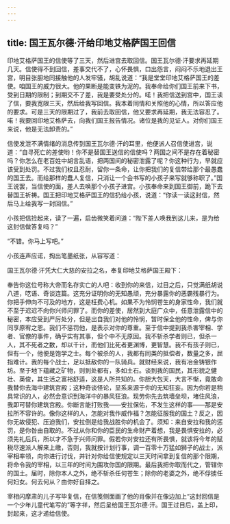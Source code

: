 ```yaml
---
---
---
```

title: 国王瓦尔德·汗给印地艾格萨国王回信
---




印地艾格萨国王的信使等了三天，然后进宫去取回信。国王瓦尔德·汗要求再延期几天。信使得不到回信，差事交代不了，心怀畏惧，口出怨言，闷闷不乐地退出王宫，明目张胆地同接触他的人发牢骚，胡乱说道：“我是堂堂印地艾格萨国王的差使。咱国王的威力很大。他的果断是能变铁为泥的。我奉命给你们国王前来下书，受到日期的限制；到期交不了差，我是要受处分的。喏！我把信送到宫中，国王读了信，要我宽限三天，然后给我写回信。我本着同情和关照他的心情，所以答应他的要求。可是三天的限期过了，我前去取回信，他又要求再延期，我无法容忍了。喏！我要回印地艾格萨去，向我们国王报告情况。诸位是我的见证人。对你们国王来说，他是无法卸责的。”

信使发泄不满情绪的消息传到国王瓦尔德·汗的耳里，他便派人召信使进宫，说道：“自寻死亡的差使哟！你不是替国王送信的信使吗？两国之间不是存在着秘密吗？你怎么在老百姓中胡言乱语，把两国间的秘密泄露了呢？你这种行为，早就应该受到处罚。不过我们权且忍耐，留你一条命，让你把我们的复信带给那个最愚蠢的国王去。而给那样的蠢人复信，只消让一个会书写的小孩子来写就够称职了。”国王说罢，当信使的面，差人去唤那个小孩子进宫。小孩奉命来到国王御前，跪下去替国王祈祷。国王把印地艾格萨国王的信扔给小孩，说道：“你读一读这封信，然后马上给我写一封回信。”

小孩把信捡起来，读了一遍，启齿微笑着问道：“陛下差人唤我到这儿来，是为给这封信做答复吗？”

“不错。你马上写吧。”

小孩连声应诺，掏出笔墨纸张，从容写道：

国王瓦尔德·汗凭大仁大慈的安拉之名，奉复印地艾格萨国王殿下：

奉告你这位号称大帝而名存实亡的人吧：收到你的来信，过目之后，只觉满纸胡说八道，呓语、奇谈连篇。这充分证明你的无知愚顽，充分暴露你的恶霸残暴行为。你把手伸向不可及的地方，这是枉费心机。如果不为怜悯苍生的身家性命，我们就不至于迟迟不向你兴师问罪了。而你的差使，居然到大庭广众中，任意泄露信中的秘密，本应受到严厉处分，但是出自我们对他的怜悯，暂时保全他的性命，俾与你同享原宥之恩。我们不惩罚他，是表示对你的尊重。至于信中提到我杀害宰相、学者、官僚的事件，确乎实有其事，但个中不无原因。我不斩杀学者则已，但杀一人，其不死者之数，却以千计，而他们比死者更渊博，更智慧。我不有孩子则已，但有一个，他便是饱学之士。每个被杀的人，我都有同类的抵偿者，数量之多，屈指难计。我的每个战士，足以抵敌你的一队骑兵。就财经来说，我有冶金铸银作坊。至于地下蕴藏之矿物，则到处都有，多如土石。谈到我的国民，其形貌之健壮、英俊，其生活之富裕舒适，这是人所共知的。你胆大包天，大言不惭，竟敢命我替你去海中建筑宫殿；这种奇谈怪论，显系来源于你的无知狂妄。因为你若是稍具常识的人，必然会意识到海洋中的暴风狂浪。现劳你先去筑墙垒坝，堵住风浪，我即可替你建筑宫殿。你断言能打败我——安拉保佑，不发生这样的事——那是安拉所不容许的。像你这样的人，怎能对我作威作福？怎能征服我的国土？反之，因你无故侵犯、压迫我们，安拉倒是给我战胜你的机会了。须知：来自安拉和我的惩罚，是你咎由自取的。不过从你和你的臣民的生命财产着想，我是畏惧安拉的，必须先礼后兵，所以才不急于兴师问罪。假若你对安拉还有所畏惧，就该将今年的赋税尽速派人解来上缴，否则，我就按计划行事，调一百零十万猛如狮子的战士，派宰相率领，向你进行讨伐，并针对你给信使规定以三天时间拿到复信的那个限期，将命令我的宰相，以三年的时间为围攻你国的限期。最后我把你取而代之，管辖你的国土。届时，除你本人之外，绝不斩杀任何苍生；除你的老婆之外，绝不俘掳任何妇女。何去何从？由你好自择之。

宰相闪摩肃的儿子写毕复信，在信笺侧面画了他的肖像并在像边加上“这封回信是一个少年儿童代笔写的”等字祥，然后呈给国王瓦尔德·汗。国王过目后，盖上印，封起来，这才递给信使。